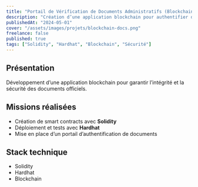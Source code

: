 ```yaml
---
title: "Portail de Vérification de Documents Administratifs (Blockchain)"
description: "Création d’une application blockchain pour authentifier des documents administratifs."
publishedAt: "2024-05-01"
cover: "/assets/images/projets/blockchain-docs.png"
freelance: false
published: true
tags: ["Solidity", "Hardhat", "Blockchain", "Sécurité"]
---
```


## Présentation

Développement d’une application blockchain pour garantir l’intégrité et la sécurité des documents officiels.

## Missions réalisées

- Création de smart contracts avec **Solidity**
- Déploiement et tests avec **Hardhat**
- Mise en place d’un portail d’authentification de documents

## Stack technique

- Solidity
- Hardhat
- Blockchain
